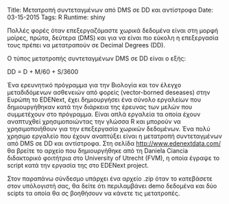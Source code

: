 Title: Μετατροπή συντεταγμένων από DMS σε DD και αντίστροφα
Date: 03-15-2015
Tags: R
Runtime: shiny

Πολλές φορές όταν επεξεργαζόμαστε χωρικά δεδομένα είναι στη μορφή 
μοίρες, πρώτα, δεύτερα (DMS) και για να είναι πιο εύκολη η επεξεργασία τους πρέπει να μετατραπούν σε Decimal Degrees (DD). 

Ο τύπος μετατροπής συντεταγμένων DMS σε DD είναι ο εξής:

DD = D + M/60 + S/3600

Ένα ερευνητικό πρόγραμμα για την Βιολογία και τον έλεγχο μεταδιδόμενων ασθενειών από φορείς (vector-borned deseases) στην Ευρώπη το EDENext, έχει δημιουργήσει ένα σύνολο εργαλείων που δημιουργήθηκαν κατά την διάρκεια της έρευνας των μελών που συμμετέχουν στο πρόγραμμα. Είναι απλά εργαλεία τα οποία έχουν αναπτυχθεί χρησιμοποιώντας την γλώσσα R και μπορούν να χρησιμοποιήθουν για την επεξεργασία χωρικών δεδομένων. Ένα πολύ χρησιμο εργαλείο που έχουν αναπτύξει είναι η μετατροπή συντεταγμένων από DMS σε DD και αντίστροφα. Στη σελίδα [http://www.edenextdata.com/](http://www.edenextdata.com/?q=content/decimal-degrees-degree-minute-seconds-decimal-degrees-r-script) θα βρείτε το αρχείο που δημιουργήθηκε από τη Daniela Ciancia διδακτορικό φοιτήτρια στο University of Utrecht (FVM), η οποία έγραψε το script κατά την εργασία της στο EDENext project.

Στον παραπάνω σύνδεσμο υπάρχει ένα αρχείο .zip όταν το κατεβάσετε στον υπόλογιστή σας, θα δείτε ότι περιλαμβάνει demo δεδομένα και δύο scipts τα οποία θα σς βοηθήσουν να κάνετε τις μετατροπές. 
